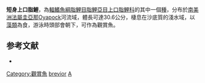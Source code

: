 {{Speciesbox
| status = NE
| status_system = IUCN3.1
| genus = Anostomus
| species = brevior
| authority = [[Géry|Géry]], 1961
| synonyms = 
}}
'''短身上口脂鯉'''，為[[輻鰭魚綱|輻鰭魚綱]][[脂鯉目|脂鯉目]][[脂鯉亞目|脂鯉亞目]][[上口脂鯉科|上口脂鯉科]]的其中一個[[種|種]]，分布於[[南美洲|南美洲]][[法屬圭亞那|法屬圭亞那]]Oyapock河流域，體長可達30.6公分，棲息在沙底質的淺水域，以[[藻類|藻類]]為食，游泳時頭部會朝下，可作為觀賞魚。

==参考文献==
{{refbegin}}
*{{FishBase_species|genus=Anostomus|species=brevior|year=2013|month=8}}
{{refend}}
{{Taxonbar|from=Q4770192}}

[[Category:觀賞魚|Category:觀賞魚]]
[[Category:上口脂鯉屬|brevior]]
[[Category:1961年描述的鱼类|A]]


{{魚類小作品}}